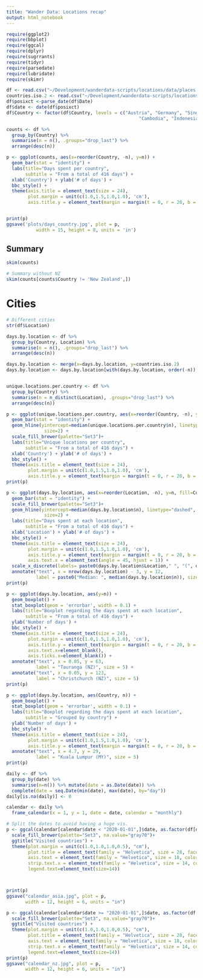 ```yaml
---
title: "Wander Data: Locations recap"
output: html_notebook
---
```


```r
require(ggplot2)
require(bbplot)
require(ggcal)
require(dplyr)
require(sugrrants)
require(tidyr)
require(parsedate)
require(lubridate)
require(skimr)
```

```r
df <- read.csv("~/Development/wanderdata-scripts/locations/data/places.csv")
countries.iso.2 <- read.csv("~/Development/wanderdata-scripts/locations/data/countries_iso_2.csv")
df$posixct <-parse_date(df$Date)
df$date <- date(df$posixct)
df$Country <- factor(df$Country, levels = c("Austria", "Germany", "Singapore", "Malaysia",  "Thailand", 
                                                 "Cambodia", "Indonesia", "Macau", "Hong Kong", "Japan", "New Zealand"))
```


```r
counts <- df %>% 
  group_by(Country) %>%
  summarise(n = n(), .groups="drop_last") %>%
  arrange(desc(n))

p <- ggplot(counts, aes(x=reorder(Country, -n), y=n)) +
  geom_bar(stat = "identity") +
  labs(title="Days spent per country",
       subtitle = "From a total of 416 days") +
  xlab('Country') + ylab('# of days') +
  bbc_style() +
  theme(axis.title = element_text(size = 24), 
        plot.margin = unit(c(1.0,1.5,1.0,1.0), 'cm'),
        axis.title.y = element_text(margin = margin(t = 0, r = 20, b = 0, l = 0)))


print(p)
ggsave('plots/days_country.jpg', plot = p, 
           width = 15, height = 8, units = 'in')
```

## Summary
```r
skim(counts)

# Summary without NZ
skim(counts[counts$Country != 'New Zealand',])
```

# Cities
```r
# Different cities
str(df$Location)

days.by.location <- df %>%
  group_by(Country, Location) %>%
  summarise(n = n(), .groups="drop_last") %>%
  arrange(desc(n))

days.by.location <- merge(x=days.by.location, y=countries.iso.2)
days.by.location <- days.by.location[with(days.by.location, order(-n)), ]


unique.locations.per.country <- df %>%
  group_by(Country) %>%
  summarise(n = n_distinct(Location), .groups="drop_last") %>%
  arrange(desc(n))
```

```r
p <- ggplot(unique.locations.per.country, aes(x=reorder(Country, -n), y=n)) +
  geom_bar(stat = "identity") +
  geom_hline(yintercept=median(unique.locations.per.country$n), linetype="dashed", 
              size=2) +
  scale_fill_brewer(palette="Set3")+
  labs(title="Unique locations per country",
       subtitle = "From a total of 416 days") +
  xlab('Country') + ylab('# of days') +
  bbc_style() +
  theme(axis.title = element_text(size = 24), 
        plot.margin = unit(c(1.0,1.5,1.0,1.0), 'cm'),
        axis.title.y = element_text(margin = margin(t = 0, r = 20, b = 0, l = 0)))
print(p)
```

```r
p <- ggplot(days.by.location, aes(x=reorder(Location, -n), y=n, fill=Country, linetype=Country)) +
  geom_bar(stat = "identity") +
  scale_fill_brewer(palette="Set3")+
  geom_hline(yintercept=median(days.by.location$n), linetype="dashed", 
              size=2) +
  labs(title="Days spent at each location",
       subtitle = "From a total of 416 days") +
  xlab('Location') + ylab('# of days') +
  bbc_style() +
  theme(axis.title = element_text(size = 24), 
        plot.margin = unit(c(1.0,1.5,1.0,1.0), 'cm'),
        axis.title.y = element_text(margin = margin(t = 0, r = 20, b = 0, l = 0)),
        axis.text.x = element_text(angle = 45, hjust = 1)) +
  scale_x_discrete(labels= paste0(days.by.location$Location," ", "(", days.by.location$ISO_2, ")")) +
  annotate("text", x = nrow(days.by.location) - 3, y = 12, 
           label = paste0("Median: ", median(days.by.location$n)), size = 5)
print(p)
```

```r
p <- ggplot(days.by.location, aes(y=n)) + 
  geom_boxplot() +
  stat_boxplot(geom = 'errorbar', width = 0.1) +
  labs(title="Boxplot regarding the days spent at each location",
       subtitle = "From a total of 416 days") +
  ylab('Number of days') +
  bbc_style() +
  theme(axis.title = element_text(size = 24), 
        plot.margin = unit(c(1.0,1.5,1.0,1.0), 'cm'),
        axis.title.y = element_text(margin = margin(t = 0, r = 20, b = 0, l = 0)),
        axis.text.x=element_blank(),
        axis.ticks.x=element_blank()) +
  annotate("text", x = 0.05, y = 63, 
           label = "Tauranga (NZ)", size = 5) +
  annotate("text", x = 0.05, y = 123, 
           label = "Christchurch (NZ)", size = 5)
print(p)
```

```r
p <- ggplot(days.by.location, aes(Country, n)) + 
  geom_boxplot() +
  stat_boxplot(geom = 'errorbar', width = 0.1) +
  labs(title="Boxplot regarding the days spent at each location",
       subtitle = "Grouped by country") +
  ylab('Number of days') +
  bbc_style() +
  theme(axis.title = element_text(size = 24), 
        plot.margin = unit(c(1.0,1.5,1.0,1.0), 'cm'),
        axis.title.y = element_text(margin = margin(t = 0, r = 20, b = 0, l = 0))) +
  annotate("text", x = 4.7, y = 29, 
           label = "Kuala Lumpur (MY)", size = 5)
print(p)
```

```r
daily <- df %>%
  group_by(date) %>%
  summarise(n=n()) %>% mutate(date = as.Date(date)) %>%
  complete(date = seq.Date(min(date), max(date), by="day"))
daily[is.na(daily)] <- 0
```

```r
calendar <- daily %>%
  frame_calendar(x = 1, y = 1, date = date, calendar = "monthly")
```


```r
# Split the dates to avoid having a huge vis.
p <- ggcal(calendar[calendar$date < "2020-01-01",]$date, as.factor(df[df$date < "2020-01-01",]$Country)) +
  scale_fill_brewer(palette="Set3", na.value="gray70")+
  ggtitle("Visited countries") +
  theme(plot.margin = unit(c(1.0,1.0,1.0,0.5), "cm"),
        plot.title = element_text(family = "Helvetica", size = 28, face = "bold", color = "#222222"),
        axis.text = element_text(family = "Helvetica", size = 18, color = "#222222"),
        strip.text.x = element_text(family = "Helvetica", size = 14, color = "#222222", hjust=0, face="bold"),
        legend.text=element_text(size=14))



print(p)
ggsave("calendar_asia.jpg", plot = p, 
       width = 12, height = 6, units = "in")

```

```r
p <- ggcal(calendar[calendar$date >= "2020-01-01",]$date, as.factor(df[df$date >= "2020-01-01",]$Country)) +
  scale_fill_brewer(palette="Set3", na.value="gray70")+
  ggtitle("Visited countries") +
  theme(plot.margin = unit(c(1.0,1.0,1.0,0.5), "cm"),
        plot.title = element_text(family = "Helvetica", size = 28, face = "bold", color = "#222222"),
        axis.text = element_text(family = "Helvetica", size = 18, color = "#222222"),
        strip.text.x = element_text(family = "Helvetica", size = 14, color = "#222222", hjust=0, face="bold"),
        legend.text=element_text(size=14))
print(p)
ggsave("calendar_nz.jpg", plot = p, 
       width = 12, height = 6, units = "in")

```



